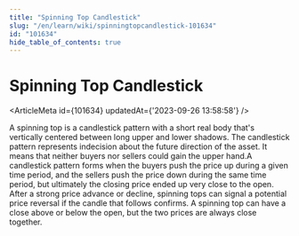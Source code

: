 ```yaml
---
title: "Spinning Top Candlestick"
slug: "/en/learn/wiki/spinningtopcandlestick-101634"
id: "101634"
hide_table_of_contents: true
---
```



# Spinning Top Candlestick

<ArticleMeta id={101634} updatedAt={'2023-09-26 13:58:58'} />
<div className='border-solid border-b border-t-0 my-4 border-[var(--ifm-color-gray-300)]' />

A spinning top is a candlestick pattern with a short real body that's vertically centered between long upper and lower shadows. The candlestick pattern represents indecision about the future direction of the asset. It means that neither buyers nor sellers could gain the upper hand.A candlestick pattern forms when the buyers push the price up during a given time period, and the sellers push the price down during the same time period, but ultimately the closing price ended up very close to the open. After a strong price advance or decline, spinning tops can signal a potential price reversal if the candle that follows confirms. A spinning top can have a close above or below the open, but the two prices are always close together.
